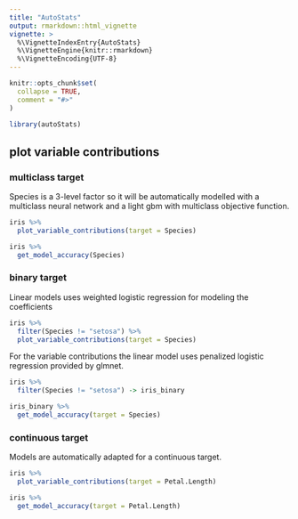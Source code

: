 ```yaml
---
title: "AutoStats"
output: rmarkdown::html_vignette
vignette: >
  %\VignetteIndexEntry{AutoStats}
  %\VignetteEngine{knitr::rmarkdown}
  %\VignetteEncoding{UTF-8}
---
```


```r
knitr::opts_chunk$set(
  collapse = TRUE,
  comment = "#>"
)
```

```r
library(autoStats)
```

## plot variable contributions

### multiclass target

Species is a 3-level factor so it will be automatically modelled with a multiclass neural network and a light gbm with multiclass objective function. 

```r
iris %>% 
  plot_variable_contributions(target = Species)
```

```r
iris %>% 
  get_model_accuracy(Species)
```

### binary target 

Linear models uses weighted logistic regression for modeling the coefficients


```r
iris %>% 
  filter(Species != "setosa") %>% 
  plot_variable_contributions(target = Species)
```

For the variable contributions the linear model uses penalized logistic regression provided by glmnet. 

```r
iris %>% 
  filter(Species != "setosa") -> iris_binary

iris_binary %>% 
  get_model_accuracy(target = Species)
```

### continuous target

Models are automatically adapted for a continuous target. 

```r
iris %>% 
  plot_variable_contributions(target = Petal.Length)
```


```r
iris %>% 
  get_model_accuracy(target = Petal.Length)
```



